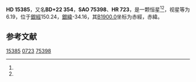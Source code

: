 {{Starbox begin
| name = HD 15385
}}
{{Starbox observe
| epoch = [[J2000.0|J2000.0]]
| constell = {{星座名待查}}<ref name=SIMBAD>{{cite web
 | url=http://simbad.u-strasbg.fr/simbad/sim-id?Ident=HR+723
 | title=Pulsating variable Star
 | publisher=Centre de Données astronomiques de Strasbourg
 | work=SIMBAD
 | accessdate=2012-07-13
 | archive-date=2016-03-19
 | archive-url=https://web.archive.org/web/20160319013121/http://simbad.u-strasbg.fr/simbad/sim-id?Ident=HR+723
 | dead-url=no
 }}</ref><ref name=DATA>{{cite web
 | url=http://vizier.u-strasbg.fr/viz-bin/VizieR-5?-out.add=.&-source=5050&-corr=PK=HR&-out.max=9999&HR=723
 | title=VizieR Detailed Page
 | accessdate=2012-07-13
 | archive-date=2019-02-16
 | archive-url=https://web.archive.org/web/20190216085957/http://vizier.u-strasbg.fr/viz-bin/VizieR-5?-out.add=.&-source=5050&-corr=PK=HR&-out.max=9999&HR=723
 | dead-url=no
 }}</ref>
| 星官 = 
| ra = {{RA|2|29|13.6}}<ref name=SIMBAD /><ref name=DATA />
| dec = {{DEC|+23|28|8}}<ref name=SIMBAD /><ref name=DATA />
| appmag_v = 6.19<ref name=SIMBAD /><ref name=DATA />
}}
{{Starbox character
| class = A5m<ref name=SIMBAD /><ref name=DATA />
| b-v = 0.15<ref name=SIMBAD /><ref name=DATA />
| u-b = 0.14<ref name=SIMBAD /><ref name=DATA />
| r-i = 0.02<ref name=SIMBAD /><ref name=DATA />
| variable = 
}}
{{Starbox astrometry
| radial_v = 0.14
| prop_mo_ra = 21
| parallax = 
| p_error = 
}}
{{Starbox catalog
| names =BD+22 354，[[SAO星表|SAO]] 75398，[[HD星表|HD]] 15385，[[HR星表|HR]] 723}}
{{Starbox reference |Simbad=HR+723}}
{{Starbox end}}

'''HD 15385'''，又名'''BD+22 354'''，'''SAO 75398'''、'''HR 723'''，是一颗恒星<ref name=SIMBAD /><ref name=DATA />，视星等为6.19，位于[[銀道座標系|銀經]]150.24，[[銀道座標系|銀緯]]-34.16，其[[B1900.0|B1900.0]]坐标为赤經{{RA|2|23|31.4}}，赤緯{{DEC|+23|-34.16|21}}。

== 参考文献 ==
{{reflist}}

{{star-stub}}

[[Category:HD和HDE天體|15385]]
[[Category:HR天體|0723]]
[[Category:SAO天體|75398]]